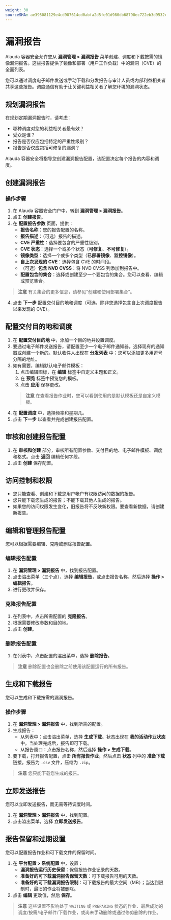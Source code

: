 ```yaml
---
weight: 30
sourceSHA: ae395081129e4cd987614cd0abfa2d5fe01d980db68798ec722eb3d9532c4414
---
```


# 漏洞报告

Alauda 容器安全允许您从 **漏洞管理 > 漏洞报告** 菜单创建、调度和下载按需的镜像漏洞报告。这些报告提供了镜像和部署（用户工作负载）中的漏洞（CVE）的全面列表。

您可以通过调度电子邮件发送或手动下载和分发报告与审计人员或内部利益相关者共享这些报告。调度通信有助于让关键利益相关者了解您环境的漏洞状态。

## 规划漏洞报告

在规划定期漏洞报告时，请考虑：

- 哪种调度对您的利益相关者最有效？
- 受众是谁？
- 报告是否仅应包括特定的严重性级别？
- 报告是否仅应包括可修复的漏洞？

Alauda 容器安全将指导您创建漏洞报告配置，该配置决定每个报告的内容和调度。

## 创建漏洞报告

### 操作步骤

1. 在 Alauda 容器安全门户中，转到 **漏洞管理 > 漏洞报告**。
2. 点击 **创建报告**。
3. 在 **配置报告参数** 页面，提供：
   - **报告名称**：您的报告配置的名称。
   - **报告描述**：（可选）报告的描述。
   - **CVE 严重性**：选择要包含的严重性级别。
   - **CVE 状态**：选择一个或多个状态（**可修复**、**不可修复**）。
   - **镜像类型**：选择一个或多个类型（**已部署镜像**、**监控镜像**）。
   - **自上次发现的 CVE**：选择包含 CVE 的时间段。
   - （可选）**包含 NVD CVSS**：将 NVD CVSS 列添加到报告中。
   - **配置包含的集合**：选择或创建至少一个要包含的集合。您可以查看、编辑或预览集合。

> **注意**
> 有关集合的更多信息，请参见“创建和使用部署集合”。

4. 点击 **下一步** 配置交付目的地和调度（可选，除非您选择包含自上次调度报告以来发现的 CVE）。

## 配置交付目的地和调度

1. 在 **配置交付目的地** 中，添加一个目的地并设置调度。
2. 要通过电子邮件发送报告，请配置至少一个电子邮件通知器。选择现有的通知器或创建一个新的。默认收件人出现在 **分发列表** 中；您可以添加更多用逗号分隔的地址。
3. 如有需要，编辑默认电子邮件模板：
   1. 点击编辑图标，在 **编辑** 标签中自定义主题和正文。
   2. 在 **预览** 标签中预览您的模板。
   3. 点击 **应用** 保存更改。
   > **注意**
   > 在查看报告作业时，您可以看到使用的是默认模板还是自定义模板。
4. 在 **配置调度** 中，选择频率和星期几。
5. 点击 **下一步** 以查看并完成创建报告配置。

## 审核和创建报告配置

1. 在 **审核和创建** 部分，审核所有配置参数、交付目的地、电子邮件模板、调度和格式。点击 **返回** 编辑任何字段。
2. 点击 **创建** 保存配置。

## 访问控制和权限

- 您只能查看、创建和下载您用户帐户有权限访问的数据的报告。
- 您只能下载您生成的报告；不能下载其他人生成的报告。
- 如果您的访问权限发生变化，旧报告将不反映新权限。要查看新数据，请创建新报告。

## 编辑和管理报告配置

您可以根据需要编辑、克隆或删除报告配置。

### 编辑报告配置

1. 在 **漏洞管理 > 漏洞报告** 中，找到报告配置。
2. 点击溢出菜单（三个点），选择 **编辑报告**，或点击报告名称，然后选择 **操作 > 编辑报告**。
3. 进行更改并保存。

### 克隆报告配置

1. 在列表中，点击所需配置的 **克隆报告**。
2. 根据需要修改参数和目的地。
3. 点击 **创建**。

### 删除报告配置

1. 在列表中，点击配置的溢出菜单，选择 **删除报告**。

> **注意**
> 删除配置也会删除之前使用该配置运行的所有报告。

## 生成和下载报告

您可以生成和下载按需的漏洞报告。

### 操作步骤

1. 在 **漏洞管理 > 漏洞报告** 中，找到所需的配置。
2. 生成报告：
   - 从列表中：点击溢出菜单，选择 **生成下载**。状态出现在 **我的活动作业状态** 中。当处理完成后，报告即可下载。
   - 从报告窗口：点击报告名称，然后选择 **操作 > 生成下载**。
3. 要下载，打开报告配置，点击 **所有报告作业**，然后点击 **状态** 列中的 **准备下载** 链接。报告为 `.csv` 文件，压缩为 `.zip`。

> **注意**
> 您只能下载您生成的报告。

## 立即发送报告

您可以立即发送报告，而无需等待调度时间。

1. 在 **漏洞管理 > 漏洞报告** 中，找到配置。
2. 点击溢出菜单，选择 **立即发送报告**。

## 报告保留和过期设置

您可以配置报告作业和可下载文件的保留时间。

1. 在 **平台配置 > 系统配置** 中，设置：
   - **漏洞报告运行历史保留**：保留报告作业记录的天数。
   - **准备好的可下载漏洞报告保留天数**：可下载报告可用的天数。
   - **准备好的可下载漏洞报告限制**：可下载报告的最大空间（MB）；当达到限制时，最旧的作业将被删除。
2. 点击 **编辑** 更改值，然后 **保存**。

> **注意**
> 这些设置不影响处于 `WAITING` 或 `PREPARING` 状态的作业、最后成功的调度/按需/电子邮件/下载作业，或尚未手动删除或通过修剪删除的作业。
